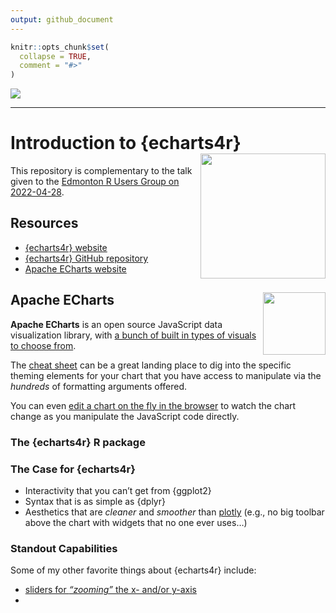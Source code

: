 ```yaml
---
output: github_document
---
```


<!-- README.md is generated from README.Rmd. Please edit that file -->

```r
knitr::opts_chunk$set(
  collapse = TRUE,
  comment = "#>"
)
```

![](www/ka_logo.jpg)

<hr>

# Introduction to {echarts4r} <img src="https://raw.githubusercontent.com/JohnCoene/echarts4r/master/man/figures/logo.png" align="right" height="200"/>

<!-- badges: start -->

<!-- badges: end -->

This repository is complementary to the talk given to the [Edmonton R Users Group on 2022-04-28](https://www.meetup.com/edmonton-r-user-group-yegrug/events/284835558/).

## Resources

* [{echarts4r} website](https://echarts4r.john-coene.com/index.html)
* [{echarts4r} GitHub repository](https://github.com/JohnCoene/echarts4r)
* [Apache ECharts website](https://echarts.apache.org/en/index.html)

## Apache ECharts <img src="https://echarts.apache.org/en/images/logo.png" align="right" height="100"/>

**Apache ECharts** is an open source JavaScript data visualization library, with [a bunch of built in types of visuals to choose from](https://echarts.apache.org/examples/en/index.html).

The [cheat sheet](https://echarts.apache.org/en/cheat-sheet.html) can be a great landing place to dig into the specific theming elements for your chart that you have access to manipulate via the *hundreds* of formatting arguments offered.

You can even [edit a chart on the fly in the browser](https://echarts.apache.org/examples/en/editor.html?c=heatmap-cartesian) to watch the chart change as you manipulate the JavaScript code directly.

### The {echarts4r} R package



### The Case for {echarts4r}

* Interactivity that you can't get from {ggplot2}
* Syntax that is as simple as {dplyr}
* Aesthetics that are *cleaner* and *smoother* than [plotly](https://plotly.com/r/) (e.g., no big toolbar above the chart with widgets that no one ever uses...)

### Standout Capabilities

Some of my other favorite things about {echarts4r} include:

* [sliders for *"zooming"* the x- and/or y-axis](https://echarts4r.john-coene.com/articles/brush.html#sliders)
* 
